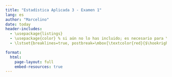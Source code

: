 ```yaml
---
title: "Estadística Aplicada 3 - Examen 1"
lang: es
author: "Marcelino"
date: today
header-includes:
  - \usepackage{listings}
  - \usepackage{color} % si aún no lo has incluido; es necesario para \textcolor
  - \lstset{breaklines=true, postbreak=\mbox{\textcolor{red}{$\hookrightarrow$}\space}}

format:
  html:
    page-layout: full
    embed-resources: true
---
```


